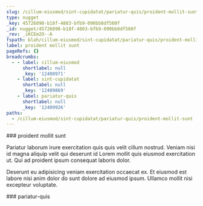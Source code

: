 ```yaml
---
slug: /cillum-eiusmod/sint-cupidatat/pariatur-quis/proident-mollit-sunt
type: nugget
_key: 45726898-b18f-4803-bfb9-090bb8df560f
_id: nugget/45726898-b18f-4803-bfb9-090bb8df560f
_rev: _iKCEm2O--A
fspath: blah/cillum-eiusmod/sint-cupidatat/pariatur-quis/proident-mollit-sunt.md
label: proident mollit sunt
pageRefs: {}
breadcrumbs:
  - - label: cillum-eiusmod
      shortlabel: null
      _key: '12408971'
    - label: sint-cupidatat
      shortlabel: null
      _key: '12409869'
    - label: pariatur-quis
      shortlabel: null
      _key: '12409926'
paths:
  - /cillum-eiusmod/sint-cupidatat/pariatur-quis/proident-mollit-sunt
---
```


<NuggetArea>
<Nugget slug="/cillum-eiusmod/sint-cupidatat/pariatur-quis/proident-mollit-sunt" type="nugget" _key="45726898-b18f-4803-bfb9-090bb8df560f" _id="nugget/45726898-b18f-4803-bfb9-090bb8df560f" _rev="_iKCEm2O--A" fspath="blah/cillum-eiusmod/sint-cupidatat/pariatur-quis/proident-mollit-sunt.md" label="proident mollit sunt" paths="/cillum-eiusmod/sint-cupidatat/pariatur-quis/proident-mollit-sunt">
<NuggetBody>
### proident mollit sunt

Pariatur laborum irure exercitation quis quis velit cillum nostrud. Veniam nisi id magna aliquip velit qui deserunt id Lorem mollit quis eiusmod exercitation ut. Qui ad proident ipsum consequat laboris dolor.

Deserunt eu adipisicing veniam exercitation occaecat ex. Et eiusmod est labore nisi anim dolor do sunt dolore ad eiusmod ipsum. Ullamco mollit nisi excepteur voluptate.

</NuggetBody>
<Breadcrumbs>
<Crumbs>
<Crumb _key="12408971" label="cillum-eiusmod" /><Crumb _key="12409869" label="sint-cupidatat" /><Crumb _key="12409926" label="pariatur-quis" />
</Crumbs>
</Breadcrumbs>
</Nugget>

<NuggetsInbound>
</NuggetsInbound>
<NuggetsOutbound>
</NuggetsOutbound>
</NuggetArea>
<PassagesInbound>
<Passage direction="inbound" type="passage" _key="12409926" _id="passage/12409926" _rev="_iKCEm2K--B" label="pariatur-quis" passage="pariatur-quis" fspath="blah/cillum-eiusmod/sint-cupidatat/pariatur-quis" paths="/cillum-eiusmod/sint-cupidatat/pariatur-quis" slug="/cillum-eiusmod/sint-cupidatat/pariatur-quis">
<NuggetBody>
### pariatur-quis

</NuggetBody>
<Breadcrumbs>
<Crumbs>
<Crumb _key="12408971" label="cillum-eiusmod" /><Crumb _key="12409869" label="sint-cupidatat" />
</Crumbs>
</Breadcrumbs>
</Passage>

</PassagesInbound>
<PassagesOutbound>
</PassagesOutbound>